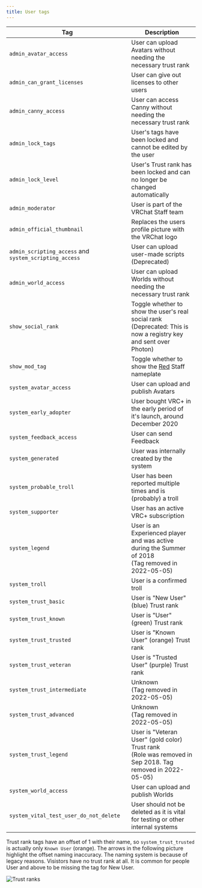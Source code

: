 ```yaml
---
title: User tags
---
```


Tag | Description
----|------------
`admin_avatar_access` | User can upload Avatars without needing the necessary trust rank
`admin_can_grant_licenses` | User can give out licenses to other users
`admin_canny_access` | User can access Canny without needing the necessary trust rank
`admin_lock_tags` | User's tags have been locked and cannot be edited by the user
`admin_lock_level` | User's Trust rank has been locked and can no longer be changed automatically
`admin_moderator` | User is part of the VRChat Staff team
`admin_official_thumbnail` | Replaces the users profile picture with the VRChat logo
`admin_scripting_access` and `system_scripting_access` | User can upload user-made scripts (Deprecated)
`admin_world_access` | User can upload Worlds without needing the necessary trust rank
`show_social_rank` | Toggle whether to show the user's real social rank<br/>(Deprecated: This is now a registry key and sent over Photon)
`show_mod_tag` | Toggle whether to show the [Red](https://user-images.githubusercontent.com/5008081/153017830-bff84210-3868-4ea6-ba52-047932176a56.png) Staff nameplate
`system_avatar_access` | User can upload and publish Avatars
`system_early_adopter` | User bought VRC+ in the early period of it's launch, around December 2020
`system_feedback_access` | User can send Feedback
`system_generated` | User was internally created by the system
`system_probable_troll` | User has been reported multiple times and is (probably) a troll
`system_supporter` | User has an active VRC+ subscription
`system_legend` | User is an Experienced player and was active during the Summer of 2018<br/>(Tag removed in 2022-05-05)
`system_troll` | User is a confirmed troll
`system_trust_basic` | User is "New User" (blue) Trust rank
`system_trust_known` | User is "User" (green) Trust rank
`system_trust_trusted` | User is "Known User" (orange) Trust rank
`system_trust_veteran` | User is "Trusted User" (purple) Trust rank
`system_trust_intermediate` | Unknown<br/>(Tag removed in 2022-05-05)
`system_trust_advanced` | Unknown<br/>(Tag removed in 2022-05-05)
`system_trust_legend` | User is "Veteran User" (gold color) Trust rank<br/>(Role was removed in Sep 2018. Tag removed in 2022-05-05)
`system_world_access` | User can upload and publish Worlds
`system_vital_test_user_do_not_delete` | User should not be deleted as it is vital for testing or other internal systems

Trust rank tags have an offset of 1 with their name, so `system_trust_trusted` is actually only `Known User` (orange). The arrows in the following picture highlight the offset naming inaccuracy. The naming system is because of legacy reasons. Visistors have no trust rank at all. It is common for people User and above to be missing the tag for New User.

![Trust ranks](https://i.imgur.com/dBoxDVG.png)